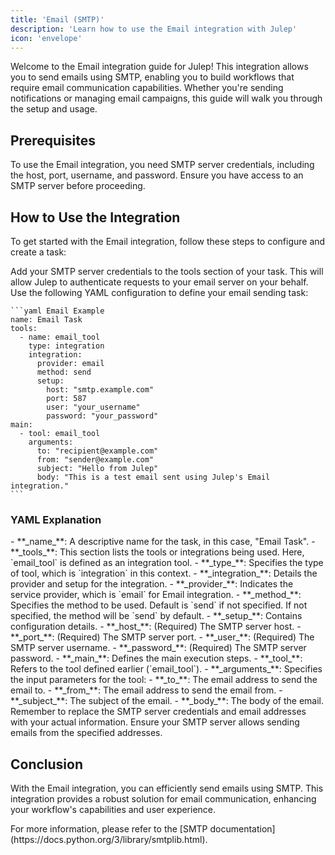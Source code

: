 ```yaml
---
title: 'Email (SMTP)'
description: 'Learn how to use the Email integration with Julep'
icon: 'envelope'
---
```


Welcome to the Email integration guide for Julep! This integration allows you to send emails using SMTP, enabling you to build workflows that require email communication capabilities. Whether you're sending notifications or managing email campaigns, this guide will walk you through the setup and usage.

## Prerequisites

<Info type="info" title="SMTP Server Credentials Required">
  To use the Email integration, you need SMTP server credentials, including the host, port, username, and password. Ensure you have access to an SMTP server before proceeding.
</Info>

## How to Use the Integration

To get started with the Email integration, follow these steps to configure and create a task:

<Steps>
  <Step title="Configure Your SMTP Server">
    Add your SMTP server credentials to the tools section of your task. This will allow Julep to authenticate requests to your email server on your behalf.
  </Step>
  <Step title="Create Task Definition">
    Use the following YAML configuration to define your email sending task:

    ```yaml Email Example
    name: Email Task
    tools:
      - name: email_tool
        type: integration
        integration:
          provider: email
          method: send
          setup:
            host: "smtp.example.com"
            port: 587
            user: "your_username"
            password: "your_password"
    main:
      - tool: email_tool
        arguments:
          to: "recipient@example.com"
          from: "sender@example.com"
          subject: "Hello from Julep"
          body: "This is a test email sent using Julep's Email integration."
    ```
  </Step>
</Steps>

### YAML Explanation

<AccordionGroup>
  <Accordion title="Basic Configuration">
    - **_name_**: A descriptive name for the task, in this case, "Email Task".
    - **_tools_**: This section lists the tools or integrations being used. Here, `email_tool` is defined as an integration tool.
  </Accordion>

  <Accordion title="Tool Configuration">
    - **_type_**: Specifies the type of tool, which is `integration` in this context.
    - **_integration_**: Details the provider and setup for the integration.
      - **_provider_**: Indicates the service provider, which is `email` for Email integration.
      - **_method_**: Specifies the method to be used. Default is `send` if not specified. If not specified, the method will be `send` by default.
      - **_setup_**: Contains configuration details.
          - **_host_**: (Required) The SMTP server host.
          - **_port_**: (Required) The SMTP server port.
          - **_user_**: (Required) The SMTP server username.
          - **_password_**: (Required) The SMTP server password.
  </Accordion>

  <Accordion title="Workflow Configuration">
    - **_main_**: Defines the main execution steps.
      - **_tool_**: Refers to the tool defined earlier (`email_tool`).
      - **_arguments_**: Specifies the input parameters for the tool:
        - **_to_**: The email address to send the email to.
        - **_from_**: The email address to send the email from.
        - **_subject_**: The subject of the email.
        - **_body_**: The body of the email.
  </Accordion>
</AccordionGroup>

<Note>
  Remember to replace the SMTP server credentials and email addresses with your actual information. Ensure your SMTP server allows sending emails from the specified addresses.
</Note>

## Conclusion

With the Email integration, you can efficiently send emails using SMTP. 
This integration provides a robust solution for email communication, enhancing your workflow's capabilities and user experience.

<Tip>
  For more information, please refer to the [SMTP documentation](https://docs.python.org/3/library/smtplib.html).
</Tip> 